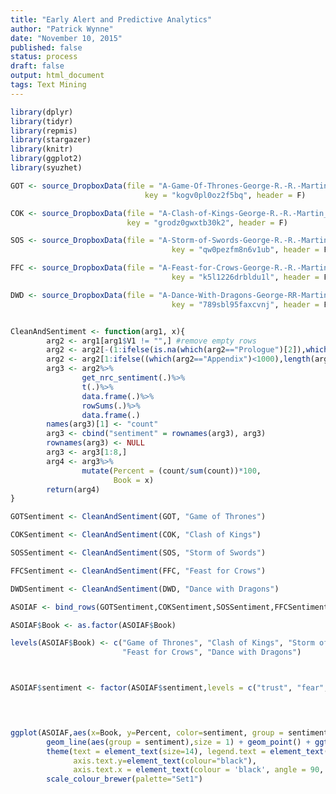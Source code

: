 ```yaml
---
title: "Early Alert and Predictive Analytics"
author: "Patrick Wynne"
date: "November 10, 2015"
published: false
status: process
draft: false
output: html_document
tags: Text Mining
---
```




```r

library(dplyr)
library(tidyr)
library(repmis)
library(stargazer)
library(knitr)
library(ggplot2)
library(syuzhet)

GOT <- source_DropboxData(file = "A-Game-Of-Thrones-George-R.-R.-Martin.csv", 
                              key = "kogv0pl0oz2f5bq", header = F)

COK <- source_DropboxData(file = "A-Clash-of-Kings-George-R.-R.-Martin_1.csv", 
                          key = "grodz0gwxtb30k2", header = F)

SOS <- source_DropboxData(file = "A-Storm-of-Swords-George-R.-R.-Martin_1.csv", 
                                    key = "qw0pezfm8n6v1ub", header = F)

FFC <- source_DropboxData(file = "A-Feast-for-Crows-George-R.-R.-Martin_1.csv", 
                                    key = "k5l1226drbldu1l", header = F)

DWD <- source_DropboxData(file = "A-Dance-With-Dragons-George-RR-Martin_1.csv", 
                                    key = "789sbl95faxcvnj", header = F)


CleanAndSentiment <- function(arg1, x){
        arg2 <- arg1[arg1$V1 != "",] #remove empty rows
        arg2 <- arg2[-(1:ifelse(is.na(which(arg2=="Prologue")[2]),which(arg2=="Prologue"),which(arg2=="Prologue")[2]))] #start file at prologue
        arg2 <- arg2[1:ifelse((which(arg2=="Appendix")<1000),length(arg2),which(arg2=="Appendix"))] #end file at Appendix
        arg3 <- arg2%>%
                get_nrc_sentiment(.)%>%
                t(.)%>%
                data.frame(.)%>%
                rowSums(.)%>%
                data.frame(.)
        names(arg3)[1] <- "count"
        arg3 <- cbind("sentiment" = rownames(arg3), arg3)
        rownames(arg3) <- NULL
        arg3 <- arg3[1:8,]
        arg4 <- arg3%>%
                mutate(Percent = (count/sum(count))*100,
                       Book = x)
        return(arg4)
}

GOTSentiment <- CleanAndSentiment(GOT, "Game of Thrones")

COKSentiment <- CleanAndSentiment(COK, "Clash of Kings")

SOSSentiment <- CleanAndSentiment(SOS, "Storm of Swords")

FFCSentiment <- CleanAndSentiment(FFC, "Feast for Crows")

DWDSentiment <- CleanAndSentiment(DWD, "Dance with Dragons")

ASOIAF <- bind_rows(GOTSentiment,COKSentiment,SOSSentiment,FFCSentiment,DWDSentiment)

ASOIAF$Book <- as.factor(ASOIAF$Book)

levels(ASOIAF$Book) <- c("Game of Thrones", "Clash of Kings", "Storm of Swords", 
                         "Feast for Crows", "Dance with Dragons")



ASOIAF$sentiment <- factor(ASOIAF$sentiment,levels = c("trust", "fear", "anticipation", "sadness", "disgust", 
                                                                       "joy", "anger", "surprise", "negative", "positive"))



ggplot(ASOIAF,aes(x=Book, y=Percent, color=sentiment, group = sentiment)) + 
        geom_line(aes(group = sentiment),size = 1) + geom_point() + ggtitle("Sentiments in ASOIAF") + 
        theme(text = element_text(size=14), legend.text = element_text(size = 14),
              axis.text.y=element_text(colour="black"), 
              axis.text.x = element_text(colour = 'black', angle = 90, size = 13, hjust = 0.5, vjust = 0.5)) +
        scale_colour_brewer(palette="Set1")

```


